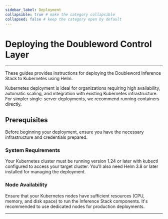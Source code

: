 ```yaml
---
sidebar_label: Deployment
collapsible: true # make the category collapsible
collapsed: false # keep the category open by default
---
```


# Deploying the Doubleword Control Layer

---

These guides provides instructions for deploying the Doubleword Inference Stack to Kubernetes using Helm.

Kubernetes deployment is ideal for organizations requiring high availability, automatic scaling, and integration with existing Kubernetes infrastructure. For simpler single-server deployments, we recommend running containers directly.

## Prerequisites

Before beginning your deployment, ensure you have the necessary infrastructure and credentials prepared.

### System Requirements

Your Kubernetes cluster must be running version 1.24 or later with kubectl configured to access your target cluster. You'll also need Helm 3.8 or later installed for managing the deployment.

### Node Availability

Ensure that your Kubernetes nodes have sufficient resources (CPU, memory, and disk space) to run the Inference Stack components. It's recommended to use dedicated nodes for production deployments.

---

<DocCardList />

